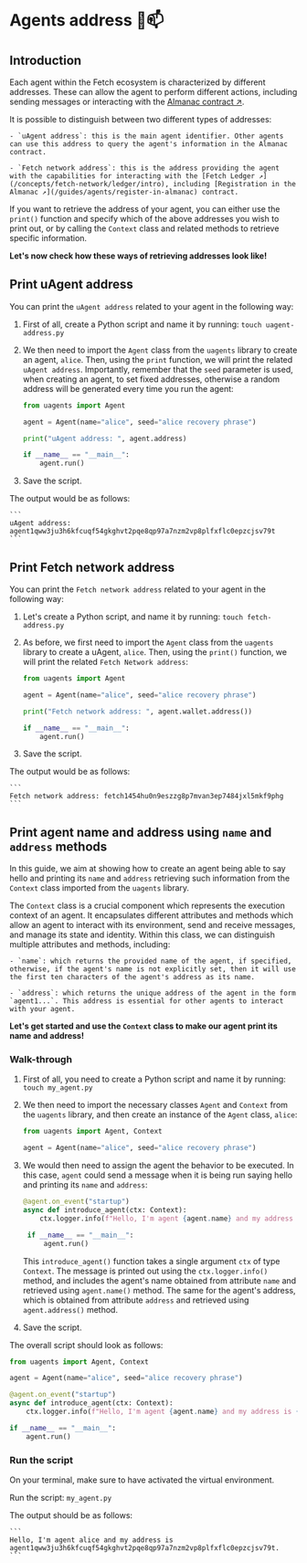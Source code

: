 # Agents address 🤖📫

## Introduction

Each agent within the Fetch ecosystem is characterized by different addresses. These can allow the agent to perform different actions, including sending messages or interacting with the [Almanac contract ↗️](/references/contracts/uagents-almanac/almanac-overview).

It is possible to distinguish between two different types of addresses:

    - `uAgent address`: this is the main agent identifier. Other agents can use this address to query the agent's information in the Almanac contract.

    - `Fetch network address`: this is the address providing the agent with the capabilities for interacting with the [Fetch Ledger ↗️](/concepts/fetch-network/ledger/intro), including [Registration in the Almanac ↗️](/guides/agents/register-in-almanac) contract.

If you want to retrieve the address of your agent, you can either use the `print()` function and specify which of the above addresses you wish to print out, or by calling the `Context` class and related methods to retrieve specific information.

**Let's now check how these ways of retrieving addresses look like!**

## Print uAgent address

You can print the `uAgent address` related to your agent in the following way:

1. First of all, create a Python script and name it by running: `touch uagent-address.py`

2. We then need to import the `Agent` class from the `uagents` library to create an agent, `alice`. Then, using the `print` function, we will print the related `uAgent address`. Importantly, remember that the `seed` parameter is used, when creating an agent, to set fixed addresses, otherwise a random address will be generated every time you run the agent:

   ```py copy filename="uagent-address.py"
   from uagents import Agent

   agent = Agent(name="alice", seed="alice recovery phrase")

   print("uAgent address: ", agent.address)

   if __name__ == "__main__":
       agent.run()
   ```

3. Save the script.

The output would be as follows:

    ```
    uAgent address: agent1qww3ju3h6kfcuqf54gkghvt2pqe8qp97a7nzm2vp8plfxflc0epzcjsv79t
    ```

## Print Fetch network address

You can print the `Fetch network address` related to your agent in the following way:

1. Let's create a Python script, and name it by running: `touch fetch-address.py`

2. As before, we first need to import the `Agent` class from the `uagents` library to create a uAgent, `alice`. Then, using the `print()` function, we will print the related `Fetch Network address`:

   ```py copy filename="fetch-address.py"
   from uagents import Agent

   agent = Agent(name="alice", seed="alice recovery phrase")

   print("Fetch network address: ", agent.wallet.address())

   if __name__ == "__main__":
       agent.run()
   ```

3. Save the script.

The output would be as follows:

    ```
    Fetch network address: fetch1454hu0n9eszzg8p7mvan3ep7484jxl5mkf9phg
    ```

## Print agent name and address using `name` and `address` methods

In this guide, we aim at showing how to create an agent being able to say hello and printing its `name` and `address` retrieving such information from the `Context` class imported from the `uagents` library.

The `Context` class is a crucial component which represents the execution context of an agent. It encapsulates different attributes and methods which allow an agent to interact with its environment, send and receive messages, and manage its state and identity. Within this class, we can distinguish multiple attributes and methods, including:

    - `name`: which returns the provided name of the agent, if specified, otherwise, if the agent's name is not explicitly set, then it will use the first ten characters of the agent's address as its name.

    - `address`: which returns the unique address of the agent in the form `agent1...`. This address is essential for other agents to interact with your agent.

**Let's get started and use the `Context` class to make our agent print its name and address!**

### Walk-through

1. First of all, you need to create a Python script and name it by running: `touch my_agent.py`

2. We then need to import the necessary classes `Agent` and `Context` from the `uagents` library, and then create an instance of the `Agent` class, `alice`:

   ```py copy
   from uagents import Agent, Context

   agent = Agent(name="alice", seed="alice recovery phrase")
   ```

3. We would then need to assign the agent the behavior to be executed. In this case, `agent` could send a message when it is being run saying hello and printing its `name` and `address`:

   ```py copy
   @agent.on_event("startup")
   async def introduce_agent(ctx: Context):
       ctx.logger.info(f"Hello, I'm agent {agent.name} and my address is {agent.address}.")

    if __name__ == "__main__":
        agent.run()
   ```

   This `introduce_agent()` function takes a single argument `ctx` of type `Context`. The message is printed out using the `ctx.logger.info()` method, and includes the agent's name obtained from attribute `name` and retrieved using `agent.name()` method. The same for the agent's address, which is obtained from attribute `address` and retrieved using `agent.address()` method.

4. Save the script.

The overall script should look as follows:

```py copy filename="my_agent.py"
from uagents import Agent, Context

agent = Agent(name="alice", seed="alice recovery phrase")

@agent.on_event("startup")
async def introduce_agent(ctx: Context):
    ctx.logger.info(f"Hello, I'm agent {agent.name} and my address is {agent.address}.")

if __name__ == "__main__":
    agent.run()
```

### Run the script

On your terminal, make sure to have activated the virtual environment.

Run the script: `my_agent.py`

The output should be as follows:

    ```
    Hello, I'm agent alice and my address is agent1qww3ju3h6kfcuqf54gkghvt2pqe8qp97a7nzm2vp8plfxflc0epzcjsv79t.
    ```
